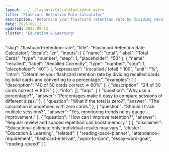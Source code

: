 ```yaml
---
layout: ../../layouts/CalculatorLayout.astro
title: "Flashcard Retention Rate Calculator"
description: "Determine your flashcard retention rate by dividing recalled cards by total cards and converting to a percentage."
date: 2025-09-13
updated: 2025-09-13
cluster: "Education & Learning"
---
```


  "slug": "flashcard-retention-rate",
  "title": "Flashcard Retention Rate Calculator",
  "locale": "en",
  "inputs": [
    {
      "name": "total",
      "label": "Total Cards",
      "type": "number",
      "step": 1,
      "placeholder": "50"
    },
    {
      "name": "recalled",
      "label": "Recalled Correctly",
      "type": "number",
      "step": 1,
      "placeholder": "40"
    }
  ],
  "expression": "(recalled / total) * 100",
  "unit": "%",
  "intro": "Determine your flashcard retention rate by dividing recalled cards by total cards and converting to a percentage.",
  "examples": [
    {
      "description": "40 of 50 cards correct ⇒ 80%"
    },
    {
      "description": "24 of 30 cards correct ⇒ 80%"
    }
  ],
  "info": [],
  "faqs": [
    {
      "question": "Why use a percentage?",
      "answer": "Percentages make it easy to compare sessions of different sizes."
    },
    {
      "question": "What if the total is zero?",
      "answer": "The calculation is undefined with zero cards."
    },
    {
      "question": "Should I track multiple sessions?",
      "answer": "Yes, monitoring trends helps gauge improvement."
    },
    {
      "question": "How can I improve retention?",
      "answer": "Regular review and spaced repetition can boost memory."
    }
  ],
  "disclaimer": "Educational estimate only; individual results may vary.",
  "cluster": "Education & Learning",
  "related": [
    "reading-pace-planner",
    "attendance-requirement",
    "flashcard-interval",
    "wpm-to-cpm",
    "essay-word-goal",
    "reading-speed"
  ]
}

<Calculator schema={schema} />
